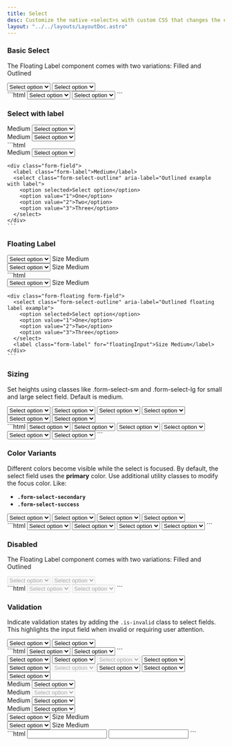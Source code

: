 ```yaml
---
title: Select
desc: Customize the native <select>s with custom CSS that changes the element’s initial appearance.
layout: "../../layouts/LayoutDoc.astro"
---
```



### Basic Select
The Floating Label component comes with two variations: Filled and Outlined
<Example>
  <div slot='preview' class="not-prose grid sm:grid-cols-2 items-center gap-3">
    <select class="form-select" aria-label="Default filled example">
      <option selected>Select option</option>
      <option value="1">One</option>
      <option value="2">Two</option>
      <option value="3">Three</option>
    </select>
    <select class="form-select-outline" aria-label="Default outlined example">
      <option selected>Select option</option>
      <option value="1">One</option>
      <option value="2">Two</option>
      <option value="3">Three</option>
    </select>
  </div>
  <div slot="code">
    ```html
    <select class="form-select" aria-label="Default filled example">
      <option selected>Select option</option>
      <option value="1">One</option>
      <option value="2">Two</option>
      <option value="3">Three</option>
    </select>
    <select class="form-select-outline" aria-label="Default outlined example">
      <option selected>Select option</option>
      <option value="1">One</option>
      <option value="2">Two</option>
      <option value="3">Three</option>
    </select>
    ```
  </div>
</Example>

### Select with label

<Example>
  <div slot='preview' class="not-prose grid sm:grid-cols-2 items-center gap-3">
    <div class="form-field">
      <label class="form-label">Medium</label>
      <select class="form-select" aria-label="Filled example with label">
        <option selected>Select option</option>
        <option value="1">One</option>
        <option value="2">Two</option>
        <option value="3">Three</option>
      </select>
    </div>
    <div class="form-field">
      <label class="form-label">Medium</label>
      <select class="form-select-outline" aria-label="Outlined example with label">
        <option selected>Select option</option>
        <option value="1">One</option>
        <option value="2">Two</option>
        <option value="3">Three</option>
      </select>
    </div>
  </div>
  <div slot="code">
    ```html
    <div class="form-field">
      <label class="form-label">Medium</label>
      <select class="form-select" aria-label="Filled example with label">
        <option selected>Select option</option>
        <option value="1">One</option>
        <option value="2">Two</option>
        <option value="3">Three</option>
      </select>
    </div>

    <div class="form-field">
      <label class="form-label">Medium</label>
      <select class="form-select-outline" aria-label="Outlined example with label">
        <option selected>Select option</option>
        <option value="1">One</option>
        <option value="2">Two</option>
        <option value="3">Three</option>
      </select>
    </div>
    ```
  </div>
</Example>

### Floating Label

<Example>
  <div slot='preview' class="not-prose grid sm:grid-cols-2 items-center gap-3">
    <div class="form-floating form-field">
      <select class="form-select" aria-label="Filled floating label example">
        <option selected>Select option</option>
        <option value="1">One</option>
        <option value="2">Two</option>
        <option value="3">Three</option>
      </select>
      <label class="form-label" for="floatingInput">Size Medium</label>
    </div>
    <div class="form-floating form-field">
      <select class="form-select-outline" aria-label="Outlined floating label example">
        <option selected>Select option</option>
        <option value="1">One</option>
        <option value="2">Two</option>
        <option value="3">Three</option>
      </select>
      <label class="form-label" for="floatingInput">Size Medium</label>
    </div>
  </div>
  <div slot="code">
    ```html
    <div class="form-floating form-field">
      <select class="form-select" aria-label="Filled floating label example">
        <option selected>Select option</option>
        <option value="1">One</option>
        <option value="2">Two</option>
        <option value="3">Three</option>
      </select>
      <label class="form-label" for="floatingInput">Size Medium</label>
    </div>

    <div class="form-floating form-field">
      <select class="form-select-outline" aria-label="Outlined floating label example">
        <option selected>Select option</option>
        <option value="1">One</option>
        <option value="2">Two</option>
        <option value="3">Three</option>
      </select>
      <label class="form-label" for="floatingInput">Size Medium</label>
    </div>
    ```
  </div>
</Example>

### Sizing
Set heights using classes like .form-select-sm and .form-select-lg for small and large select field. Default is medium.

<Example>
  <div slot='preview' class="not-prose grid sm:grid-cols-3 items-center gap-3">
    <select class="form-select form-select-sm" aria-label="Filled small">
      <option selected>Select option</option>
      <option value="1">One</option>
      <option value="2">Two</option>
      <option value="3">Three</option>
    </select>
    <select class="form-select" aria-label="Filled medium">
      <option selected>Select option</option>
      <option value="1">One</option>
      <option value="2">Two</option>
      <option value="3">Three</option>
    </select>
    <select class="form-select form-select-lg" aria-label="Filled large">
      <option selected>Select option</option>
      <option value="1">One</option>
      <option value="2">Two</option>
      <option value="3">Three</option>
    </select>
    <select class="form-select-outline form-select-sm" aria-label="Outlined small">
      <option selected>Select option</option>
      <option value="1">One</option>
      <option value="2">Two</option>
      <option value="3">Three</option>
    </select>
    <select class="form-select-outline" aria-label="Outlined medium">
      <option selected>Select option</option>
      <option value="1">One</option>
      <option value="2">Two</option>
      <option value="3">Three</option>
    </select>
    <select class="form-select-outline form-select-lg" aria-label="Outlined large">
      <option selected>Select option</option>
      <option value="1">One</option>
      <option value="2">Two</option>
      <option value="3">Three</option>
    </select>
  </div>
  <div slot="code">
    ```html
    <select class="form-select form-select-sm" aria-label="Filled small">
      <option selected>Select option</option>
      <option value="1">One</option>
      <option value="2">Two</option>
      <option value="3">Three</option>
    </select>
    <select class="form-select" aria-label="Filled medium">
      <option selected>Select option</option>
      <option value="1">One</option>
      <option value="2">Two</option>
      <option value="3">Three</option>
    </select>
    <select class="form-select form-select-lg" aria-label="Filled large">
      <option selected>Select option</option>
      <option value="1">One</option>
      <option value="2">Two</option>
      <option value="3">Three</option>
    </select>
    <select class="form-select-outline form-select-sm" aria-label="Outlined small">
      <option selected>Select option</option>
      <option value="1">One</option>
      <option value="2">Two</option>
      <option value="3">Three</option>
    </select>
    <select class="form-select-outline" aria-label="Outlined medium">
      <option selected>Select option</option>
      <option value="1">One</option>
      <option value="2">Two</option>
      <option value="3">Three</option>
    </select>
    <select class="form-select-outline form-select-lg" aria-label="Outlined large">
      <option selected>Select option</option>
      <option value="1">One</option>
      <option value="2">Two</option>
      <option value="3">Three</option>
    </select>
    ```
  </div>
</Example>

### Color Variants
Different colors become visible while the select is focused. By default, the select field uses the **primary** color. Use additional utility classes to modify the focus color. Like:

- **`.form-select-secondary`**
- **`.form-select-success`**

<Example>
  <div slot='preview' class="not-prose grid sm:grid-cols-2 items-center gap-3">
    <select class="form-select form-select-secondary" aria-label="Filled secondary">
      <option selected>Select option</option>
      <option value="1">One</option>
      <option value="2">Two</option>
      <option value="3">Three</option>
    </select>
    <select class="form-select form-select-success" aria-label="Filled success">
      <option selected>Select option</option>
      <option value="1">One</option>
      <option value="2">Two</option>
      <option value="3">Three</option>
    </select>
    <select class="form-select-outline form-select-secondary" aria-label="Outlined secondary">
      <option selected>Select option</option>
      <option value="1">One</option>
      <option value="2">Two</option>
      <option value="3">Three</option>
    </select>
    <select class="form-select-outline form-select-success" aria-label="Outlined success">
      <option selected>Select option</option>
      <option value="1">One</option>
      <option value="2">Two</option>
      <option value="3">Three</option>
    </select>
  </div>
  <div slot="code">
    ```html
    <select class="form-select form-select-secondary" aria-label="Filled secondary">
      <option selected>Select option</option>
      <option value="1">One</option>
      <option value="2">Two</option>
      <option value="3">Three</option>
    </select>
    <select class="form-select form-select-success" aria-label="Filled success">
      <option selected>Select option</option>
      <option value="1">One</option>
      <option value="2">Two</option>
      <option value="3">Three</option>
    </select>
    <select class="form-select-outline form-select-secondary" aria-label="Outlined secondary">
      <option selected>Select option</option>
      <option value="1">One</option>
      <option value="2">Two</option>
      <option value="3">Three</option>
    </select>
    <select class="form-select-outline form-select-success" aria-label="Outlined success">
      <option selected>Select option</option>
      <option value="1">One</option>
      <option value="2">Two</option>
      <option value="3">Three</option>
    </select>
    ```
  </div>
</Example>

### Disabled
The Floating Label component comes with two variations: Filled and Outlined
<Example>
  <div slot='preview' class="not-prose grid sm:grid-cols-2 items-center gap-3">
    <select class="form-select" aria-label="Filled disabled" disabled>
      <option selected>Select option</option>
      <option value="1">One</option>
      <option value="2">Two</option>
      <option value="3">Three</option>
    </select>
    <select class="form-select-outline" aria-label="Outlined disabled" disabled>
      <option selected>Select option</option>
      <option value="1">One</option>
      <option value="2">Two</option>
      <option value="3">Three</option>
    </select>
  </div>
  <div slot="code">
    ```html
    <select class="form-select" aria-label="Filled disabled" disabled>
      <option selected>Select option</option>
      <option value="1">One</option>
      <option value="2">Two</option>
      <option value="3">Three</option>
    </select>
    <select class="form-select-outline" aria-label="Outlined disabled" disabled>
      <option selected>Select option</option>
      <option value="1">One</option>
      <option value="2">Two</option>
      <option value="3">Three</option>
    </select>
    ```
  </div>
</Example>

### Validation
Indicate validation states by adding the `.is-invalid` class to select fields. This highlights the input field when invalid or requiring user attention.

<Example>
  <div slot='preview' class="not-prose grid sm:grid-cols-2 items-center gap-3">
    <select class="form-select is-invalid" aria-label="Filled invalid">
      <option selected>Select option</option>
      <option value="1">One</option>
      <option value="2">Two</option>
      <option value="3">Three</option>
    </select>
    <select class="form-select-outline is-invalid" aria-label="Outlined invalid">
      <option selected>Select option</option>
      <option value="1">One</option>
      <option value="2">Two</option>
      <option value="3">Three</option>
    </select>
  </div>
  <div slot="code">
    ```html
    <select class="form-select is-invalid" aria-label="Filled invalid">
      <option selected>Select option</option>
      <option value="1">One</option>
      <option value="2">Two</option>
      <option value="3">Three</option>
    </select>
    <select class="form-select-outline is-invalid" aria-label="Outlined invalid">
      <option selected>Select option</option>
      <option value="1">One</option>
      <option value="2">Two</option>
      <option value="3">Three</option>
    </select>
    ```
  </div>
</Example>

<Example>
  <div slot="preview" class="not-prose grid sm:grid-cols-3 items-center gap-3">
    <select class="form-select form-select-sm" aria-label="Default select example">
      <option selected>Select option</option>
      <option value="1">One</option>
      <option value="2">Two</option>
      <option value="3">Three</option>
    </select>
    <select class="form-select" aria-label="Default select example">
      <option selected>Select option</option>
      <option value="1">One</option>
      <option value="2">Two</option>
      <option value="3">Three</option>
    </select>
    <select class="form-select form-select-lg" aria-label="Default select example" disabled>
      <option selected>Select option</option>
      <option value="1">One</option>
      <option value="2">Two</option>
      <option value="3">Three</option>
    </select>
    <select class="form-select-outline form-select-sm" aria-label="Default select example">
      <option selected>Select option</option>
      <option value="1">One</option>
      <option value="2">Two</option>
      <option value="3">Three</option>
    </select>
    <select class="form-select-outline" aria-label="Default select example">
      <option selected>Select option</option>
      <option value="1">One</option>
      <option value="2">Two</option>
      <option value="3">Three</option>
    </select>
    <select class="form-select-outline form-select-lg" aria-label="Default select example" disabled>
      <option selected>Select option</option>
      <option value="1">One</option>
      <option value="2">Two</option>
      <option value="3">Three</option>
    </select>
    <select class="form-select form-select-secondary" aria-label="Default select example">
      <option selected>Select option</option>
      <option value="1">One</option>
      <option value="2">Two</option>
      <option value="3">Three</option>
    </select>
    <select class="form-select-outline form-select-info" aria-label="Default select example">
      <option selected>Select option</option>
      <option value="1">One</option>
      <option value="2">Two</option>
      <option value="3">Three</option>
    </select>
    <select class="form-select form-select-info is-invalid" aria-label="Default select example">
      <option selected>Select option</option>
      <option value="1">One</option>
      <option value="2">Two</option>
      <option value="3">Three</option>
    </select>
    <div class='form-field'>
      <label class="form-label">Medium</label>
      <select class="form-select" aria-label="Default select example">
        <option selected>Select option</option>
        <option value="1">One</option>
        <option value="2">Two</option>
        <option value="3">Three</option>
      </select>
    </div>
    <div class='form-field'>
      <label class="form-label">Medium</label>
      <select class="form-select" aria-label="Default select example" disabled>
        <option selected>Select option</option>
        <option value="1">One</option>
        <option value="2">Two</option>
        <option value="3">Three</option>
      </select>
    </div>
    <div class='form-field'>
      <label class="form-label">Medium</label>
      <select class="form-select is-invalid" aria-label="Default select example">
        <option selected>Select option</option>
        <option value="1">One</option>
        <option value="2">Two</option>
        <option value="3">Three</option>
      </select>
    </div>
    <div class='form-field'>
      <label class="form-label">Medium</label>
      <select class="form-select form-select-secondary" aria-label="Default select example">
        <option selected>Select option</option>
        <option value="1">One</option>
        <option value="2">Two</option>
        <option value="3">Three</option>
      </select>
    </div>
    <div class="form-floating form-field">
      <select class="form-select-outline form-select-sm" aria-label="Default select example">
        <option selected>Select option</option>
        <option value="1">One</option>
        <option value="2">Two</option>
        <option value="3">Three</option>
      </select>
      <label class="form-label" for="floatingInput">Size Medium</label>
    </div>
    <div class="form-floating form-field">
      <select class="form-select form-select-sm" aria-label="Default select example">
        <option selected>Select option</option>
        <option value="1">One</option>
        <option value="2">Two</option>
        <option value="3">Three</option>
      </select>
      <label class="form-label" for="floatingInput">Size Medium</label>
    </div>
  </div>
  <div slot="code">
    ```html
    <input type="text" class="form-control" />
    <input type="text" class="form-control-outline" />
    ```
  </div>
</Example>
